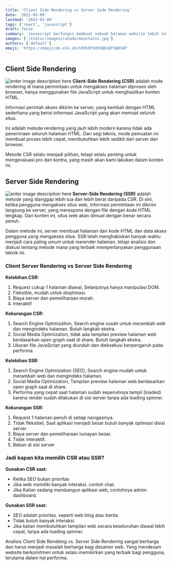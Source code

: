 ```yaml
---
title: 'Client Side Rendering vs Server Side Rendering'
date: '2022-03-09'
lastmod: '2022-03-09'
tags: ['react', 'javascript']
draft: false
summary: 'Javascript berfungsi membuat sebuah halaman website lebih interaktif dan dinamis.'
images: ['/static/images/canada/mountains.jpg']
authors: ['default']
emoji: 'https://emojicdn.elk.sh/%F0%9F%95%B6%EF%B8%8F'
---
```


## Client Side Rendering

![enter image description here](https://raw.githubusercontent.com/malahngoding/stand/Badge/public/images/csr.png)
**Client-Side Rendering (CSR)** adalah mode rendering di mana permintaan untuk mengakses halaman diproses oleh browser, hanya menggunakan file JavaScript untuk menghasilkan konten HTML.

Informasi perintah akses dikirim ke server, yang kembali dengan HTML sederhana yang berisi informasi JavaScript yang akan memuat seluruh situs.

Ini adalah metode rendering yang jauh lebih modern karena tidak ada penerimaan seluruh halaman HTML. Dari segi teknis, mode pemuatan ini membuat proses lebih cepat, membutuhkan lebih sedikit dari server dan browser.

Metode CSR selalu menjadi pilihan, tetapi selalu penting untuk mengevaluasi pro dan kontra, yang masih akan kami lakukan dalam konten ini.

## Server Side Rendering

![enter image description here](https://raw.githubusercontent.com/malahngoding/stand/Badge/public/images/ssr.png)
**Server-Side Rendering (SSR)** adalah metode yang dianggap lebih tua dan lebih berat daripada CSR. Di sini, ketika pengguna mengakses situs web, informasi permintaan ini dikirim langsung ke server, yang merespons dengan file dengan kode HTML lengkap. Dari konten ini, situs web akan dimuat dengan benar secara penuh.

Dalam metode ini, server membuat halaman dari kode HTML dan data akses pengguna yang mengakses situs. SSR telah menghabiskan banyak waktu menjadi cara paling umum untuk merender halaman, tetapi analisis dan diskusi tentang metode mana yang terbaik mempertanyakan penggunaan teknik ini.

### **Client Server Rendering vs Server Side Rendering**

**Kelebihan CSR:**

1.  Request cukup 1 halaman diawal, Selanjutnya hanya manipulasi DOM.
2.  Fleksible, mudah untuk dioptimasi.
3.  Biaya server dan pemeliharaan murah.
4.  Interaktif

**Kekurangan CSR:**

1.  Search Engine Optimization, Search engine susah untuk merambah web dan mengindeks halaman. Butuh langkah ekstra.
2.  Social Media Optimization, tidak ada tampilan preview halaman web berdasarkan open graph saat di share. Butuh langkah ekstra.
3.  Ukuran file JavaScript yang diunduh dan dieksekusi berpengaruh pada performa.

**Kelebihan SSR:**

1.  Search Engine Optimization (SEO), Search engine mudah untuk merambah web dan mengindeks halaman.
2.  Social Media Optimization, Tampilan preview halaman web berdasarkan open graph saat di share.
3.  Performa yang cepat saat halaman sudah sepenuhnya tampil (loaded) karena render sudah dilakukan di sisi server tanpa ada loading spinner.

**Kekurangan SSR:**

1.  Request 1 halaman penuh di setiap navigasinya.
2.  Tidak fleksibel, Saat aplikasi menjadi besar butuh banyak optimasi disisi server.
3.  Biaya server dan pemeliharaan lumayan besar.
4.  Tidak interaktif.
5.  Beban di sisi server

### **Jadi kapan kita memilih CSR atau SSR?**

**Gunakan CSR saat:**

- Ketika SEO bukan prioritas
- Jika web memiliki banyak interaksi. contoh chat.
- Jika Kalian sedang membangun aplikasi web, contohnya admin dashboard.

**Gunakan SSR saat:**

- SEO adalah prioritas. seperti web blog atau berita.
- Tidak butuh banyak interaksi.
- Jika kalian membutuhkan tampilan web secara keseluruhan diawal lebih cepat, tanpa ada loading spinner.

Analisis Client Side Rendeing vs. Server Side Rendering sangat berharga dan harus menjadi masalah berharga bagi desainer web. Yang mendesain website berkomitmen untuk selalu memikirkan yang terbaik bagi pengguna, terutama dalam hal performa.
